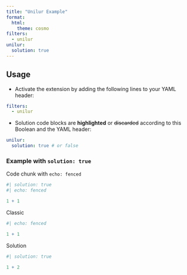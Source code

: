 ```yaml
---
title: "Unilur Example"
format:
  html:
    theme: cosmo
filters:
  - unilur
unilur:
  solution: true
---
```


## Usage

- Activate the extension by adding the following lines to your YAML header:

``` yaml
filters:
  - unilur
```

- Solution code blocks are **highlighted** or ~~discarded~~ according to this Boolean and the YAML header:

``` yaml
unilur:
  solution: true # or false
```


### Example with `solution: true`


Code chunk with `echo: fenced`

```r
#| solution: true
#| echo: fenced

1 + 1
```

Classic

```r
#| echo: fenced

1 + 1
```

Solution

```r
#| solution: true

1 + 2
```

